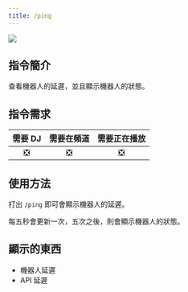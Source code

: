 ```yaml
---
title: /ping
---
```

![](/docs/frogmusic/cmd/info/ping.png)

## 指令簡介
<Info>
查看機器人的延遲，並且顯示機器人的狀態。
</Info>

## 指令需求
| 需要 DJ |	需要在頻道 | 需要正在播放 |
| :-----: | :-------: | :---------: |
|   ❎   |    ❎     |     ❎      |

## 使用方法
打出 `/ping` 即可會顯示機器人的延遲。

每五秒會更新一次，五次之後，則會顯示機器人的狀態。

## 顯示的東西
- 機器人延遲
- API 延遲